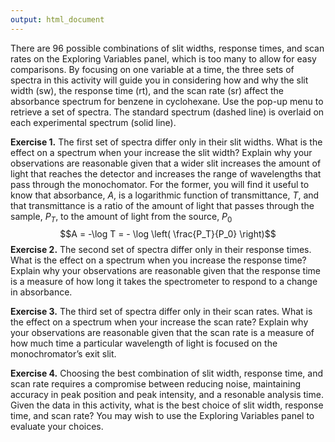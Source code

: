 ```yaml
---
output: html_document
---
```


<!-- The following script makes it possible to use the mhchem -->
<!-- latex package in a .Rmd file and to knit it into an .html file -->
<!-- the font size is scaled to 90% to match text -->

```{=html}
<script type="text/x-mathjax-config">
MathJax.Hub.Config({
  TeX: {
    extensions: ["[Contrib]/mhchem/mhchem.js"]
}
});
MathJax.Hub.Config({ 
        "HTML-CSS": { scale: 90 }, 
        SVG: { linebreaks: { automatic:true } }, 
 });
</script>
```

<!-- text for activity 3 -->

There are 96 possible combinations of slit widths, response times, and scan rates on the Exploring Variables panel, which is too many to allow for easy comparisons. By focusing on one variable at a time, the three sets of spectra in this activity will guide you in considering how and why the slit width (sw), the response time (rt), and the scan rate (sr) affect the absorbance spectrum for benzene in cyclohexane. Use the pop-up menu to retrieve a set of spectra. The standard spectrum (dashed line) is overlaid on each experimental spectrum (solid line). 

**Exercise 1.** The first set of spectra differ only in their slit widths. What is the effect on a spectrum when your increase the slit width? Explain why your observations are reasonable given that a wider slit increases the amount of light that reaches the detector and increases the range of wavelengths that pass through the monochomator. For the former, you will find it useful to know that absorbance, $A$, is a logarithmic function of transmittance, $T$, and that transmittance is a ratio of the amount of light that passes through the sample, $P_T$, to the amount of light from the source, $P_0$
$$A = -\log T = - \log \left( \frac{P_T}{P_0} \right)$$
**Exercise 2.** The second set of spectra differ only in their response times. What is the effect on a spectrum when you increase the response time? Explain why your observations are reasonable given that the response time is a measure of how long it takes the spectrometer to respond to a change in absorbance.

**Exercise 3.** The third set of spectra differ only in their scan rates. What is the effect on a spectrum when your increase the scan rate? Explain why your observations are reasonable given that the scan rate is a measure of how much time a particular wavelength of light is focused on the monochromator's exit slit. 

**Exercise 4.** Choosing the best combination of slit width, response time, and scan rate requires a compromise between reducing noise, maintaining accuracy in peak position and peak intensity, and a resonable analysis time. Given the data in this activity, what is the best choice of slit width, response time, and scan rate? You may wish to use the Exploring Variables panel to evaluate your choices.
